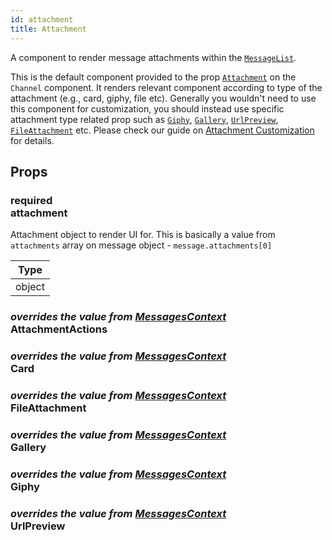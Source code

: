 ```yaml
---
id: attachment
title: Attachment
---
```



A component to render message attachments within the [`MessageList`](./message_list.mdx).

This is the default component provided to the prop [`Attachment`](../core-components/channel.mdx#attachment) on the `Channel` component.
It renders relevant component according to type of the attachment (e.g., card, giphy, file etc). Generally you wouldn't need to use this component for customization,
you should instead use specific attachment type related prop such as [`Giphy`](../core-components/channel.mdx#giphy), [`Gallery`](../core-components/channel.mdx#gallery), [`UrlPreview`](../core-components/channel.mdx#urlpreview), [`FileAttachment`](../core-components/channel.mdx#fileattachment) etc.
Please check our guide on [Attachment Customization](../guides/attachment_customizations.mdx) for details.

## Props

### <div class="label required">required</div> **attachment**

Attachment object to render UI for. This is basically a value from `attachments` array on message object - `message.attachments[0]`

| Type |
| - |
| object |

### <div class="label description">_overrides the value from [MessagesContext](../contexts/messages_context.mdx#attachmentactions)_</div> AttachmentActions

<AttachmentActions />

### <div class="label description">_overrides the value from [MessagesContext](../contexts/messages_context.mdx#card)_</div> Card

<Card />

### <div class="label description">_overrides the value from [MessagesContext](../contexts/messages_context.mdx#fileattachment)_</div> FileAttachment

<FileAttachment />

### <div class="label description">_overrides the value from [MessagesContext](../contexts/messages_context.mdx#gallery)_</div> Gallery

<Gallery />

### <div class="label description">_overrides the value from [MessagesContext](../contexts/messages_context.mdx#giphy)_</div> Giphy

<Giphy />

### <div class="label description">_overrides the value from [MessagesContext](../contexts/messages_context.mdx#urlpreview)_</div> UrlPreview

<UrlPreview />
